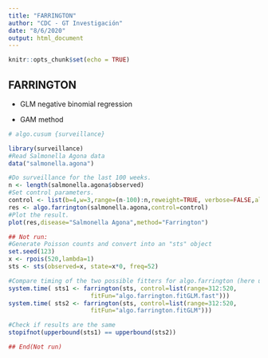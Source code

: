 ```yaml
---
title: "FARRINGTON"
author: "CDC - GT Investigación"
date: "8/6/2020"
output: html_document
---
```


```r
knitr::opts_chunk$set(echo = TRUE)
```


## FARRINGTON

* GLM negative binomial regression

* GAM method
```r
# algo.cusum {surveillance}
```


```r
library(surveillance)
#Read Salmonella Agona data
data("salmonella.agona")

#Do surveillance for the last 100 weeks.
n <- length(salmonella.agona$observed)
#Set control parameters.
control <- list(b=4,w=3,range=(n-100):n,reweight=TRUE, verbose=FALSE,alpha=0.01)
res <- algo.farrington(salmonella.agona,control=control)
#Plot the result.
plot(res,disease="Salmonella Agona",method="Farrington")

## Not run: 
#Generate Poisson counts and convert into an "sts" object
set.seed(123)
x <- rpois(520,lambda=1)
sts <- sts(observed=x, state=x*0, freq=52)

#Compare timing of the two possible fitters for algo.farrington (here using S4)
system.time( sts1 <- farrington(sts, control=list(range=312:520,
                       fitFun="algo.farrington.fitGLM.fast")))
system.time( sts2 <- farrington(sts, control=list(range=312:520,
                       fitFun="algo.farrington.fitGLM")))

#Check if results are the same
stopifnot(upperbound(sts1) == upperbound(sts2))

## End(Not run)

```

